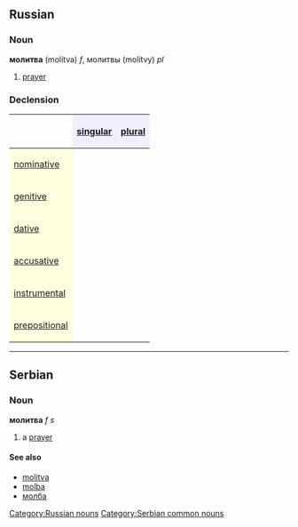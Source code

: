 ==Russian==
[[Category:Russian nouns]]
===Noun===
'''молитва''' (molítva) ''f'', молитвы (molítvy) ''pl''

#[[prayer]]

===Declension===
{| border="1" cellpadding="4" cellspacing="0"
!
! style="background-color: #EFEFFF" align="center"|[[singular]]
! style="background-color: #EFEFFF" align="center"|[[plural]]
|-
! style="background-color: #FFFFE0" align="left"|[[nominative case|nominative]]
| align="center"|{{RUchar|моли́тва}}
| align="center"|{{RUchar|моли́твы}}
|-
! style="background-color: #FFFFE0" align="left"|[[genitive case|genitive]]
| align="center"|{{RUchar|моли́твы}}
| align="center"|{{RUchar|моли́тв}}
|-
! style="background-color: #FFFFE0" align="left"|[[dative case|dative]]
| align="center"|{{RUchar|моли́тве}}
| align="center"|{{RUchar|моли́твам}}
|-
! style="background-color: #FFFFE0" align="left"|[[accusative case|accusative]]
| align="center"|{{RUchar|моли́тву}}
| align="center"|{{RUchar|моли́твы}}
|-
! style="background-color: #FFFFE0" align="left"|[[instrumental case|instrumental]]
| align="center"|{{RUchar|моли́твой, моли́твою}}
| align="center"|{{RUchar|моли́твами}}
|-
! style="background-color: #FFFFE0" align="left"|[[prepositional case|prepositional]]
| align="center"|{{RUchar|о моли́тве}}
| align="center"|{{RUchar|о моли́твах}}
|}


----
==Serbian==
===Noun===
'''молитва''' ''f s''
#a [[prayer]]
====See also====
*[[molitva]]
*[[molba]]
*[[молба]]
[[Category:Serbian common nouns]]
